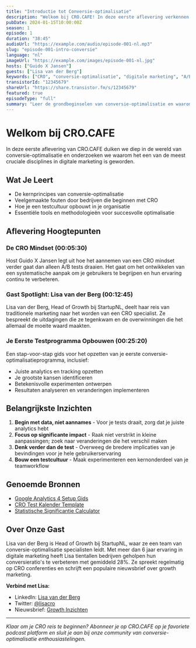 ```yaml
---
title: "Introductie tot Conversie-optimalisatie"
description: "Welkom bij CRO.CAFE! In deze eerste aflevering verkennen we de grondbeginselen van conversie-optimalisatie en waarom het cruciaal is voor moderne digitale bedrijven."
pubDate: 2024-01-15T10:00:00Z
season: 1
episode: 1
duration: "38:45"
audioUrl: "https://example.com/audio/episode-001-nl.mp3"
slug: "episode-001-intro-conversie"
language: "nl"
imageUrl: "https://example.com/images/episode-001-nl.jpg"
hosts: ["Guido X Jansen"]
guests: ["Lisa van der Berg"]
keywords: ["CRO", "conversie-optimalisatie", "digitale marketing", "A/B testen", "gebruikerservaring"]
transistorId: "12345679"
shareUrl: "https://share.transistor.fm/s/12345679"
featured: true
episodeType: "full"
summary: "Leer de grondbeginselen van conversie-optimalisatie en waarom het essentieel is voor digitaal bedrijfssucces."
---
```


# Welkom bij CRO.CAFE

In deze eerste aflevering van CRO.CAFE duiken we diep in de wereld van conversie-optimalisatie en onderzoeken we waarom het een van de meest cruciale disciplines in digitale marketing is geworden.

## Wat Je Leert

- De kernprincipes van conversie-optimalisatie
- Veelgemaakte fouten door bedrijven die beginnen met CRO
- Hoe je een testcultuur opbouwt in je organisatie
- Essentiële tools en methodologieën voor succesvolle optimalisatie

## Aflevering Hoogtepunten

### De CRO Mindset (00:05:30)
Host Guido X Jansen legt uit hoe het aannemen van een CRO mindset verder gaat dan alleen A/B tests draaien. Het gaat om het ontwikkelen van een systematische aanpak om je gebruikers te begrijpen en hun ervaring continu te verbeteren.

### Gast Spotlight: Lisa van der Berg (00:12:45)
Lisa van der Berg, Head of Growth bij StartupNL, deelt haar reis van traditionele marketing naar het worden van een CRO specialist. Ze bespreekt de uitdagingen die ze tegenkwam en de overwinningen die het allemaal de moeite waard maakten.

### Je Eerste Testprogramma Opbouwen (00:25:20)
Een stap-voor-stap gids voor het opzetten van je eerste conversie-optimalisatieprogramma, inclusief:
- Juiste analytics en tracking opzetten
- Je grootste kansen identificeren
- Betekenisvolle experimenten ontwerpen
- Resultaten analyseren en veranderingen implementeren

## Belangrijkste Inzichten

1. **Begin met data, niet aannames** - Voor je tests draait, zorg dat je juiste analytics hebt
2. **Focus op significante impact** - Raak niet verstrikt in kleine aanpassingen; zoek naar veranderingen die het verschil maken
3. **Denk verder dan de test** - Overweeg de bredere implicaties van je bevindingen voor je hele gebruikerservaring
4. **Bouw een testcultuur** - Maak experimenteren een kernonderdeel van je teamworkflow

## Genoemde Bronnen

- [Google Analytics 4 Setup Gids](https://example.com/ga4-gids)
- [CRO Test Kalender Template](https://example.com/test-kalender)
- [Statistische Significantie Calculator](https://example.com/significantie-calc)

## Over Onze Gast

Lisa van der Berg is Head of Growth bij StartupNL, waar ze een team van conversie-optimalisatie specialisten leidt. Met meer dan 6 jaar ervaring in digitale marketing heeft Lisa tientallen bedrijven geholpen hun conversieratio's te verbeteren met gemiddeld 28%. Ze spreekt regelmatig op CRO conferenties en schrijft een populaire nieuwsbrief over growth marketing.

**Verbind met Lisa:**
- LinkedIn: [Lisa van der Berg](https://linkedin.com/in/lisavdberg)
- Twitter: [@lisacro](https://twitter.com/lisacro)
- Nieuwsbrief: [Growth Inzichten](https://example.com/nieuwsbrief)

---

*Klaar om je CRO reis te beginnen? Abonneer je op CRO.CAFE op je favoriete podcast platform en sluit je aan bij onze community van conversie-optimalisatie enthousiastelingen.*